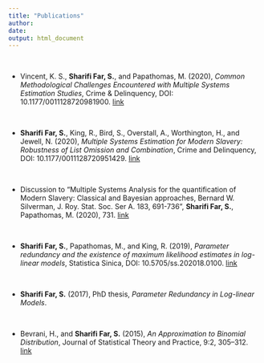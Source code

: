 ```yaml
---
title: "Publications"
author: 
date: 
output: html_document
---
```

  
  
$~$
  
- Vincent, K. S., __Sharifi Far, S.__, and Papathomas, M. (2020), _Common Methodological Challenges Encountered with Multiple Systems Estimation Studies_, Crime & Delinquency, DOI: 10.1177/0011128720981900. [link](https://journals.sagepub.com/doi/10.1177/0011128720981900)

$~$
  
- __Sharifi Far, S.__, King, R., Bird, S., Overstall, A., Worthington, H., and Jewell, N. (2020), _Multiple Systems Estimation for Modern Slavery: Robustness of List Omission and Combination_, Crime and Delinquency, DOI: 10.1177/0011128720951429.  [link](https://journals.sagepub.com/doi/10.1177/0011128720951429)

$~$
  
- Discussion to "Multiple Systems Analysis for the quantification of Modern Slavery: Classical and Bayesian approaches, Bernard W. Silverman, J. Roy. Stat. Soc. Ser A.  183, 691-736", __Sharifi Far, S.__, Papathomas, M. (2020), 731. [link](https://rss.onlinelibrary.wiley.com/doi/full/10.1111/rssa.12505)



$~$
  
- __Sharifi Far, S.__, Papathomas, M., and King, R. (2019), _Parameter redundancy and the existence of maximum likelihood estimates in log-linear models_, Statistica Sinica, DOI: 10.5705/ss.202018.0100.  [link](http://www3.stat.sinica.edu.tw/statistica/J31N3/J31N301/J31N301.html)


$~$
       
- __Sharifi Far, S.__ (2017), PhD thesis, _Parameter Redundancy in Log-linear Models_.

$~$
  
  
- Bevrani, H., and __Sharifi Far, S.__ (2015), _An Approximation to Binomial Distribution_, Journal of Statistical Theory and Practice, 9:2, 305–312.
[link](https://www.tandfonline.com/doi/abs/10.1080/15598608.2014.892445?journalCode=ujsp20#.VKrb-ntSK-E)
       
       
       